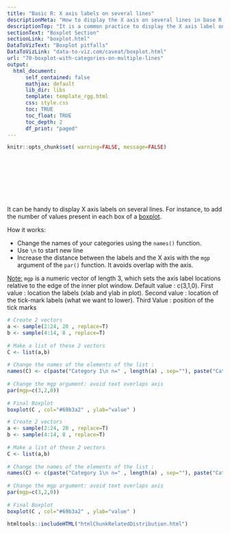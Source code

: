 ```yaml
---
title: "Basic R: X axis labels on several lines"
descriptionMeta: "How to display the X axis on several lines in base R."
descriptionTop: "It is a common practice to display the X axis label on several lines. Here is an example applied to a boxplot."
sectionText: "Boxplot Section"
sectionLink: "boxplot.html"
DataToVizText: "Boxplot pitfalls"
DataToVizLink: "data-to-viz.com/caveat/boxplot.html"
url: "70-boxplot-with-categories-on-multiple-lines"
output:
  html_document:
      self_contained: false    
      mathjax: default
      lib_dir: libs
      template: template_rgg.html
      css: style.css
      toc: TRUE
      toc_float: TRUE
      toc_depth: 2
      df_print: "paged"
---
```



```r
knitr::opts_chunk$set( warning=FALSE, message=FALSE)
```

<div class="container" style="padding-top: 100px">




<div class = "row">

<div class = "col-md-6  col-sm-12 align-self-center">

It can be handy to display X axis labels on several lines. For instance, to add the number of values present in each box of a [boxplot](boxplot.html).

How it works:  

- Change the names of your categories using the `names()` function. 
- Use `\n` to start new line
- Increase the distance between the labels and the X axis with the `mgp` argument of the `par()` function. It avoids overlap with the axis.

<u>Note:</u> `mgp` is a numeric vector of length 3, which sets the axis label locations relative to the edge of the inner plot window. Default value : c(3,1,0). First value : location the labels (xlab and ylab in plot). Second value : location of the tick-mark labels (what we want to lower). Third Value : position of the tick marks
      
</div>


<div class = "col-md-6  col-sm-12">

```r
# Create 2 vectors
a <- sample(2:24, 20 , replace=T)
b <- sample(4:14, 8 , replace=T)
 
# Make a list of these 2 vectors
C <- list(a,b)
 
# Change the names of the elements of the list :
names(C) <- c(paste("Category 1\n n=" , length(a) , sep=""), paste("Category 2\n n=" , length(b) , sep=""))
 
# Change the mgp argument: avoid text overlaps axis
par(mgp=c(3,2,0))
 
# Final Boxplot
boxplot(C , col="#69b3a2" , ylab="value" )
```
</div>
</div>



```r
# Create 2 vectors
a <- sample(2:24, 20 , replace=T)
b <- sample(4:14, 8 , replace=T)
 
# Make a list of these 2 vectors
C <- list(a,b)
 
# Change the names of the elements of the list :
names(C) <- c(paste("Category 1\n n=" , length(a) , sep=""), paste("Category 2\n n=" , length(b) , sep=""))
 
# Change the mgp argument: avoid text overlaps axis
par(mgp=c(3,2,0))
 
# Final Boxplot
boxplot(C , col="#69b3a2" , ylab="value" )
```



<!-- Close container -->
</div>




```r
htmltools::includeHTML("htmlChunkRelatedDistribution.html")
```
